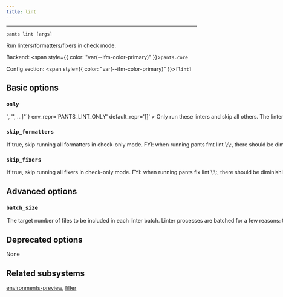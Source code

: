 ```yaml
---
title: lint
---
```



---

```
pants lint [args]
```

Run linters/formatters/fixers in check mode.

Backend: <span style={{ color: "var(--ifm-color-primary)" }}>`pants.core`</span>

Config section: <span style={{ color: "var(--ifm-color-primary)" }}>`[lint]`</span>

## Basic options

<span className={styles.options}>

### `only`

<Option
  cli_repr={`--lint-only="['<str>', '<str>', ...]"`}
  env_repr='PANTS_LINT_ONLY'
  default_repr='[]'
>
  

Only run these linters and skip all others.

The linter names are outputted at the final summary of running this goal, e.g. `flake8` and `shellcheck`. You can also run `lint --only=fake` to get a list of all activated linters.

You can repeat this option, e.g. `lint --only=flake8 --only=shellcheck` or `lint --only=['flake8', 'shellcheck']`.

</Option>


### `skip_formatters`

<Option
  cli_repr='--[no-]lint-skip-formatters'
  env_repr='PANTS_LINT_SKIP_FORMATTERS'
  default_repr='False'
>
  

If true, skip running all formatters in check-only mode.

FYI\: when running `pants fmt lint \:\:`, there should be diminishing performance benefit to using this flag. Pants attempts to reuse the results from `fmt` when running `lint` where possible.

</Option>


### `skip_fixers`

<Option
  cli_repr='--[no-]lint-skip-fixers'
  env_repr='PANTS_LINT_SKIP_FIXERS'
  default_repr='False'
>
  

If true, skip running all fixers in check-only mode.

FYI\: when running `pants fix lint \:\:`, there should be diminishing performance benefit to using this flag. Pants attempts to reuse the results from `fix` when running `lint` where possible.

</Option>


## Advanced options

### `batch_size`

<Option
  cli_repr='--lint-batch-size=<int>'
  env_repr='PANTS_LINT_BATCH_SIZE'
  default_repr='128'
>
  

The target number of files to be included in each linter batch.

Linter processes are batched for a few reasons\:

1. to avoid OS argument length limits (in processes which don't support argument files)
2. to support more stable cache keys than would be possible if all files were operated on in a single batch.
3. to allow for parallelism in linter processes which don't have internal parallelism, or -- if they do support internal parallelism -- to improve scheduling behavior when multiple processes are competing for cores and so internal parallelism cannot be used perfectly.

In order to improve cache hit rates (see 2.), batches are created at stable boundaries, and so this value is only a "target" batch size (rather than an exact value).

</Option>


## Deprecated options

None

## Related subsystems

[environments-preview](reference-environments-preview), [filter](reference-filter)

</span>